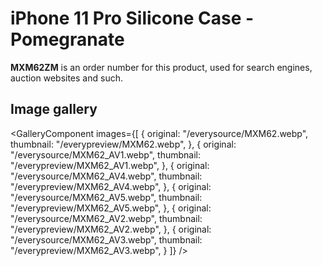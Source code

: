 
# iPhone 11 Pro Silicone Case - Pomegranate

<Callout type='info' emoji='👉🏻'>**MXM62ZM** is an order number for this product, used for search engines, auction websites and such.</Callout>

## Image gallery

<GalleryComponent
    images={[
      {
        original: "/everysource/MXM62.webp",
        thumbnail: "/everypreview/MXM62.webp",
      },
      {
        original: "/everysource/MXM62_AV1.webp",
        thumbnail: "/everypreview/MXM62_AV1.webp",
      },
      {
        original: "/everysource/MXM62_AV4.webp",
        thumbnail: "/everypreview/MXM62_AV4.webp",
      },
      {
        original: "/everysource/MXM62_AV5.webp",
        thumbnail: "/everypreview/MXM62_AV5.webp",
      },
      {
        original: "/everysource/MXM62_AV2.webp",
        thumbnail: "/everypreview/MXM62_AV2.webp",
      },
      {
        original: "/everysource/MXM62_AV3.webp",
        thumbnail: "/everypreview/MXM62_AV3.webp",
      }
    ]}
  />
